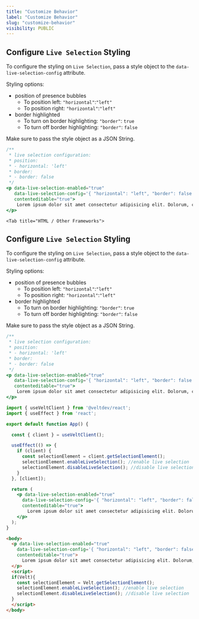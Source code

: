 ```yaml
---
title: "Customize Behavior"
label: "Customize Behavior"
slug: "customize-behavior"
visibility: PUBLIC
---
```



<Tabs>
  <Tab title="React / Next.js">

## Configure `Live Selection` Styling

To configure the styling on `Live Selection`, pass a style object to the `data-live-selection-config` attribute.

Styling options:
- position of presence bubbles 
  - To position left: `"horizontal"`:`"left" `
  - To position right: `"horizontal"`:`"left" `
- border highlighted
  - To turn on border highlighting: `"border"`: `true`
  - To turn off border highlighting: `"border"`: `false`

<Warning>
Make sure to pass the style object as a JSON String.
</Warning>

```jsx
/**
 * live selection configuration:
 * position:
 * - horizontal: 'left'
 * border:
 * - border: false
 */
<p data-live-selection-enabled="true" 
   data-live-selection-config='{ "horizontal": "left", "border": false }' 
   contenteditable="true">
    Lorem ipsum dolor sit amet consectetur adipisicing elit. Dolorum, consequatur.
</p>
```


 

  </Tab>

    <Tab title="HTML / Other Frameworks">


## Configure `Live Selection` Styling

To configure the styling on `Live Selection`, pass a style object to the `data-live-selection-config` attribute.

Styling options:
- position of presence bubbles 
  - To position left: `"horizontal"`:`"left" `
  - To position right: `"horizontal"`:`"left" `
- border highlighted
  - To turn on border highlighting: `"border"`: `true`
  - To turn off border highlighting: `"border"`: `false`

<Warning>
Make sure to pass the style object as a JSON String.
</Warning>

```jsx
/**
 * live selection configuration:
 * position:
 * - horizontal: 'left'
 * border:
 * - border: false
 */
<p data-live-selection-enabled="true" 
   data-live-selection-config='{ "horizontal": "left", "border": false }' 
   contenteditable="true">
    Lorem ipsum dolor sit amet consectetur adipisicing elit. Dolorum, consequatur.
</p>
```






  </Tab>
</Tabs>

<RequestExample>

```jsx React / Next.js
import { useVeltClient } from '@veltdev/react';
import { useEffect } from 'react';

export default function App() {

  const { client } = useVeltClient();

  useEffect(() => {
    if (client) {
      const selectionElement = client.getSelectionElement();
      selectionElement.enableLiveSelection(); //enable live selection
      selectionElement.disableLiveSelection(); //disable live selection
    }
  }, [client]);

  return (
    <p data-live-selection-enabled="true" 
      data-live-selection-config='{ "horizontal": "left", "border": false }' 
      contenteditable="true">
        Lorem ipsum dolor sit amet consectetur adipisicing elit. Dolorum, consequatur.
    </p>
  );
}
```


```html HTML
<body>
  <p data-live-selection-enabled="true" 
    data-live-selection-config='{ "horizontal": "left", "border": false }' 
    contenteditable="true">
      Lorem ipsum dolor sit amet consectetur adipisicing elit. Dolorum, consequatur.
  </p>
  <script>
  if(Velt){
    const selectionElement = Velt.getSelectionElement();
    selectionElement.enableLiveSelection(); //enable live selection
    selectionElement.disableLiveSelection(); //disable live selection
  }
  </script>
</body>
```

</RequestExample>
